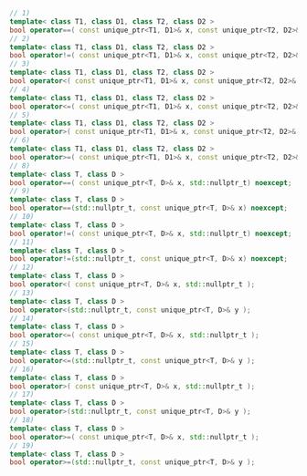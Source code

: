```cpp
// 1)
template< class T1, class D1, class T2, class D2 >
bool operator==( const unique_ptr<T1, D1>& x, const unique_ptr<T2, D2>& y );
// 2)
template< class T1, class D1, class T2, class D2 >
bool operator!=( const unique_ptr<T1, D1>& x, const unique_ptr<T2, D2>& y );
// 3)
template< class T1, class D1, class T2, class D2 >
bool operator<( const unique_ptr<T1, D1>& x, const unique_ptr<T2, D2>& y );
// 4)
template< class T1, class D1, class T2, class D2 >
bool operator<=( const unique_ptr<T1, D1>& x, const unique_ptr<T2, D2>& y )
// 5)
template< class T1, class D1, class T2, class D2 >
bool operator>( const unique_ptr<T1, D1>& x, const unique_ptr<T2, D2>& y );
// 6)
template< class T1, class D1, class T2, class D2 >
bool operator>=( const unique_ptr<T1, D1>& x, const unique_ptr<T2, D2>& y );
// 8)
template< class T, class D >
bool operator==( const unique_ptr<T, D>& x, std::nullptr_t) noexcept;
// 9)
template< class T, class D >
bool operator==(std::nullptr_t, const unique_ptr<T, D>& x) noexcept;
// 10)
template< class T, class D >
bool operator!=( const unique_ptr<T, D>& x, std::nullptr_t) noexcept;
// 11)
template< class T, class D >
bool operator!=(std::nullptr_t, const unique_ptr<T, D>& x) noexcept;
// 12)
template< class T, class D >
bool operator<( const unique_ptr<T, D>& x, std::nullptr_t );
// 13)
template< class T, class D >
bool operator<(std::nullptr_t, const unique_ptr<T, D>& y );
// 14)
template< class T, class D >
bool operator<=( const unique_ptr<T, D>& x, std::nullptr_t );
// 15)
template< class T, class D >
bool operator<=(std::nullptr_t, const unique_ptr<T, D>& y );
// 16)
template< class T, class D >
bool operator>( const unique_ptr<T, D>& x, std::nullptr_t );
// 17)
template< class T, class D >
bool operator>(std::nullptr_t, const unique_ptr<T, D>& y );
// 18)
template< class T, class D >
bool operator>=( const unique_ptr<T, D>& x, std::nullptr_t );
// 19)
template< class T, class D >
bool operator>=(std::nullptr_t, const unique_ptr<T, D>& y );
```